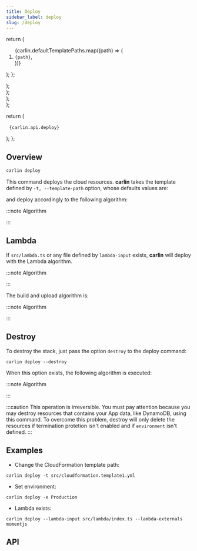```yaml
---
title: Deploy
sidebar_label: deploy
slug: /deploy
---
```



  return (
    <ol>
      {carlin.defaultTemplatePaths.map((path) => (
        <li key={path}>
          <code>{path}</code>,
        </li>
      ))}
    </ol>
  );
};

  <div dangerouslySetInnerHTML={{ __html: carlin.comments.deploy }} />
);

  <div
    dangerouslySetInnerHTML={{
      __html: carlin.comments.deployCloudFormationDeployLambdaCode,
    }}
  />
);

  <div
    dangerouslySetInnerHTML={{
      __html: carlin.comments.deployLambdaCode,
    }}
  />
);

  <div
    dangerouslySetInnerHTML={{
      __html: carlin.comments.destroy,
    }}
  />
);

  return (
    <pre>
      <code className="js">{carlin.api.deploy}</code>
    </pre>
  );
};

## Overview

```js
carlin deploy
```

This command deploys the cloud resources. **carlin** takes the template defined by `-t, --template-path` option, whose defaults values are:

<DefaultTemplatePaths />

and deploy accordingly to the following algorithm:

:::note Algorithm

<DeployAlgorithm />
:::

## Lambda

If `src/lambda.ts` or any file defined by `lambda-input` exists, **carlin** will deploy with the Lambda algorithm.

:::note Algorithm

<DeployCloudFormationDeployLambdaCodeAlgorithm />
:::

The build and upload algorithm is:

:::note Algorithm

<DeployLambdaCodeAlgorithm />
:::

## Destroy

To destroy the stack, just pass the option `destroy` to the deploy command:

```
carlin deploy --destroy
```

When this option exists, the following algorithm is executed:

:::note Algorithm

<DestroyAlgorithm />
:::

:::caution
This operation is irreversible. You must pay attention because you may destroy resources that contains your App data, like DynamoDB, using this command.
To overcome this problem, destroy will only delete the resources if termination protetion isn't enabled and if `environment` isn't defined.
:::

## Examples

- Change the CloudFormation template path:

```
carlin deploy -t src/cloudformation.template1.yml
```

- Set environment:

```
carlin deploy -e Production
```

- Lambda exists:

```
carlin deploy --lambda-input src/lambda/index.ts --lambda-externals momentjs
```

## API

<DeployApi />
